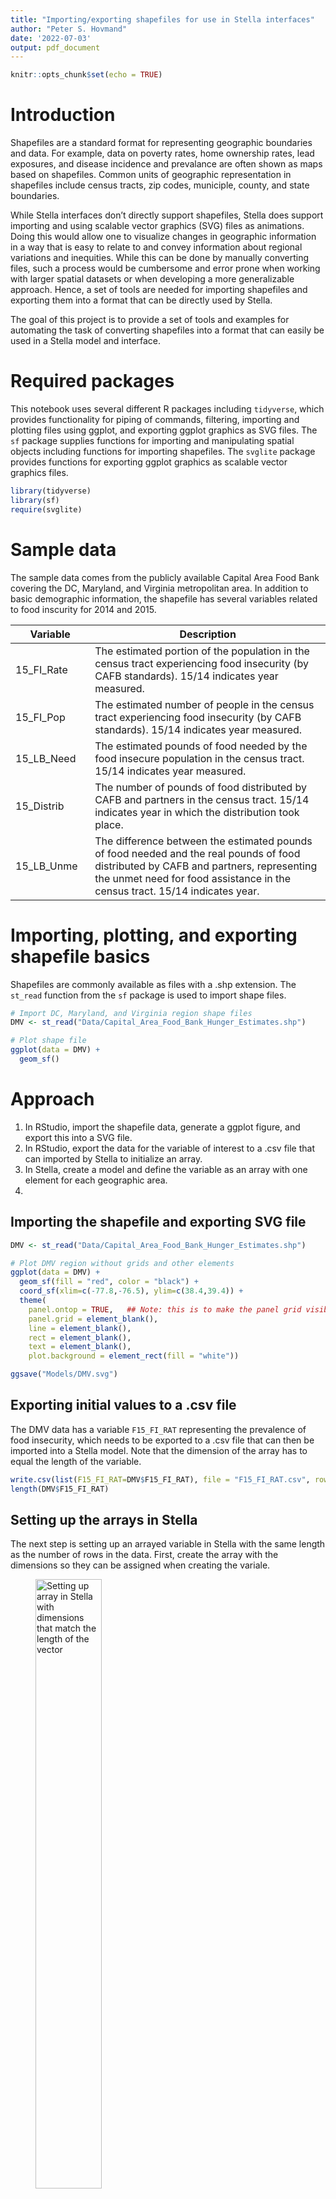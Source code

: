 ```yaml
---
title: "Importing/exporting shapefiles for use in Stella interfaces"
author: "Peter S. Hovmand"
date: '2022-07-03'
output: pdf_document
---
```


```r
knitr::opts_chunk$set(echo = TRUE)
```

# Introduction

Shapefiles are a standard format for representing geographic boundaries and data. For example, data on poverty rates, home ownership rates, lead exposures, and disease incidence and prevalance are often shown as maps based on shapefiles. Common units of geographic representation in shapefiles include census tracts, zip codes, municiple, county, and state boundaries.  

While Stella interfaces don't directly support shapefiles, Stella does support importing and using scalable vector graphics (SVG) files as animations. Doing this would allow one to visualize changes in geographic information in a way that is easy to relate to and convey information about regional variations and inequities. While this can be done by manually converting files, such a process would be cumbersome and error prone when working with larger spatial datasets or when developing a more generalizable approach. Hence, a set of tools are needed for importing shapefiles and exporting them into a format that can be directly used by Stella. 

The goal of this project is to provide a set of tools and examples for automating the task of converting shapefiles into a format that can easily be used in a Stella model and interface. 

# Required packages

This notebook uses several different R packages including `tidyverse`, which provides functionality for piping of commands, filtering, importing and plotting files using ggplot, and exporting ggplot graphics as SVG files.  The `sf` package supplies functions for importing and manipulating spatial objects including functions for importing shapefiles. The `svglite` package provides functions for exporting ggplot graphics as scalable vector graphics files.  

```r
library(tidyverse)
library(sf)
require(svglite)
```

# Sample data

The sample data comes from the publicly available Capital Area Food Bank covering the DC, Maryland, and Virginia metropolitan area. In addition to basic demographic information, the shapefile has several variables related to food inscurity for 2014 and 2015.

Variable   | Description
-----------|--------------------------------
15_FI_Rate | The estimated portion of the population in the census tract experiencing food insecurity (by CAFB standards). 15/14 indicates year measured.
15_FI_Pop | The estimated number of people in the census tract experiencing food insecurity (by CAFB standards). 15/14 indicates year measured.
15_LB_Need | The estimated pounds of food needed by the food insecure population in the census tract. 15/14 indicates year measured.
15_Distrib | The number of pounds of food distributed by CAFB and partners in the census tract. 15/14 indicates year in which the distribution took place.
15_LB_Unme | The difference between the estimated pounds of food needed and the real pounds of food distributed by CAFB and partners, representing the unmet need for food assistance in the census tract. 15/14 indicates year.

# Importing, plotting, and exporting shapefile basics

Shapefiles are commonly available as files with a .shp extension. The `st_read` function from the `sf` package is used to import shape files.

```r
# Import DC, Maryland, and Virginia region shape files
DMV <- st_read("Data/Capital_Area_Food_Bank_Hunger_Estimates.shp")
```

```r
# Plot shape file
ggplot(data = DMV) +
  geom_sf()
```

# Approach


1. In RStudio, import the shapefile data, generate a ggplot figure, and export this into a SVG file.
2. In RStudio, export the data for the variable of interest to a .csv file that can imported by Stella to initialize an array.  
3. In Stella, create a model and define the variable as an array with one element for each geographic area.
4.  

## Importing the shapefile and exporting SVG file


```r
DMV <- st_read("Data/Capital_Area_Food_Bank_Hunger_Estimates.shp")
```



```r
# Plot DMV region without grids and other elements
ggplot(data = DMV) +
  geom_sf(fill = "red", color = "black") +
  coord_sf(xlim=c(-77.8,-76.5), ylim=c(38.4,39.4)) +
  theme(
    panel.ontop = TRUE,   ## Note: this is to make the panel grid visible in this example
    panel.grid = element_blank(),
    line = element_blank(),
    rect = element_blank(),
    text = element_blank(),
    plot.background = element_rect(fill = "white"))
```

```r
ggsave("Models/DMV.svg")
```

## Exporting initial values to a .csv file

The DMV data has a variable `F15_FI_RAT` representing the prevalence of food insecurity, which needs to be exported to a .csv file that can then be imported into a Stella model. Note that the dimension of the array has to equal the length of the variable. 

```r
write.csv(list(F15_FI_RAT=DMV$F15_FI_RAT), file = "F15_FI_RAT.csv", row.names=FALSE)
length(DMV$F15_FI_RAT)
```

## Setting up the arrays in Stella

The next step is setting up an arrayed variable in Stella with the same length as the number of rows in the data. First, create the array with the dimensions so they can be assigned when creating the variale.   

![Setting up array in Stella with dimensions that match the length of the vector](Figures/Stella_arrays.png){width=50%}

Next, create a variable with the *exact same name* as the variable being imported and dimensions using the array dimensions defined above. Making sure the name is the same is important because this is the only way that Stella will recognize the variable during the import of the data. 

![Creating a variable](Figures/Creating_variable.png){width=50%}

Finally, set up an import link to the .csv file and test the import to verify the connection. 

![Setting up an import link](Figures/Import_link.png){width=50%}

## Setting up the animation object in Stella

Next, we set up the animation object in Stella using the SVG file created earlier, and then save the model. We'll use this version of the Stella model with the .stmx to modify the model so that the elements of the animation object use values from the variable we just created. 

![Setting up animation object in Stella](Figures/Stella_animation_object.png){width=50%}

If we now open the .stmx file in a text editor (e.g., an editor that recognizes xml markup language such as Atom can be helpful here), then we can search the text for the SVG file we used to find animation object just created, which should look something like the following:

````verbatim
<isee:animation_object x="42" y="37" width="565" height="513.445">
  <image>r../DMV.svg</image>
</isee:animation_object>
````

This animation object does not yet have the variable associated with an output attribute. For a few cases, we can set this up manually. If we do this for one variable, save the model, and then reexamine the .stmx file, we should see something like the following, which was added when we associated a variable to an element (or node) in SVG object:

````verbatim
<isee:animation_object x="42" y="37" width="565" height="513.445">
  <image>r../DMV.svg</image>
	<isee:animation_css_transforms>
	  <isee:animation_css_transform attribute="fill-opacity" 
     selector="g:nth-child(9) &gt; path:nth-child(1)" variable="F15_FI_RAT[1]"/>
    </isee:animation_css_transforms>
  </isee:animation_object>
````

In this case, the variable is used to set the fill opacity of the census tract. Fill opacity ranges from a value of 0 to 1. 






